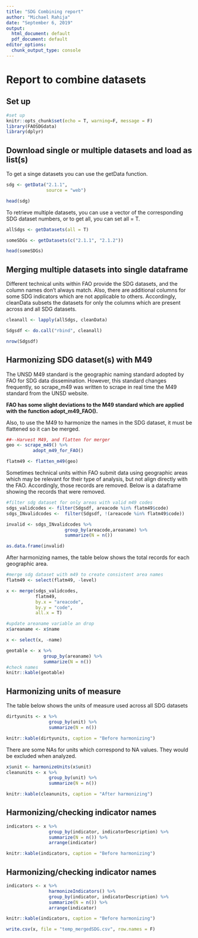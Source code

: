 ```yaml
---
title: "SDG Combining report"
author: "Michael Rahija"
date: "September 6, 2019"
output:
  html_document: default
  pdf_document: default
editor_options:
  chunk_output_type: console
---
```


# Report to combine datasets


## Set up
```r
#set up
knitr::opts_chunk$set(echo = T, warning=F, message = F)
library(FAOSDGdata)
library(dplyr)

```

## Download single or multiple datasets and load as list(s)

To get a singe datasets you can use the getData function. 
```r
sdg <- getData("2.1.1", 
               source = "web")

head(sdg)
```

To retrieve multiple datasets, you can use a vector of the corresponding SDG dataset numbers, 
or to get all, you can set all = T.
```r
allSdgs <- getDatasets(all = T)

someSDGs <- getDatasets(c("2.1.1", "2.1.2"))

head(someSDGs)
```


## Merging multiple datasets into single dataframe

Different technical units within FAO provide the SDG datasets, and the column names don't always match. Also, there are additional columns for some SDG indicators which are not applicable to others. Accordingly, cleanData subsets the datasets for only the columns which are present across and all SDG datasets. 

```r
cleanall <- lapply(allSdgs, cleanData)

Sdgsdf <- do.call("rbind", cleanall)

nrow(Sdgsdf)
```


## Harmonizing SDG dataset(s) with M49

The UNSD M49 standard is the geographic naming standard adopted by FAO for SDG data dissemination. However, this standard changes frequently, so scrape_m49 was written to scrape in real time the M49 standard from the UNSD website.

**FAO has some slight deviations to the M49 standard which are applied with the function adopt_m49_FAO().**

Also, to use the M49 to harmonize the names in the SDG dataset, it must be flattened so it can be merged. 

```r
##--Harvest M49, and flatten for merger
geo <- scrape_m49() %>%
          adopt_m49_for_FAO()

flatm49 <- flatten_m49(geo)

```

Sometimes technical units within FAO submit data using geographic areas which may be relevant for their type of analysis, but not align directly with the FAO. Accordingly, those records are removed.  Below is a dataframe showing the records that were removed. 

```r

#filter sdg dataset for only areas with valid m49 codes
sdgs_validcodes <- filter(Sdgsdf, areacode %in% flatm49$code)
sdgs_INvalidcodes <-  filter(Sdgsdf, !(areacode %in% flatm49$code))

invalid <- sdgs_INvalidcodes %>%
                      group_by(areacode,areaname) %>%
                      summarize(N = n())

as.data.frame(invalid)
```

After harmonizing names, the table below shows the total records for each geographic area. 

```r
#merge sdg dataset with m49 to create consistent area names
flatm49 <- select(flatm49, -level)

x <- merge(sdgs_validcodes,
           flatm49,
           by.x = "areacode",
           by.y = "code",
           all.x = T)

#update areaname variable an drop
x$areaname <- x$name

x <- select(x, -name)

geotable <- x %>%
              group_by(areaname) %>%
              summarize(N = n())
#check names
knitr::kable(geotable)
```

## Harmonizing units of measure
The table below shows the units of measure used across all SDG datasets
```r
dirtyunits <- x %>% 
                group_by(unit) %>%
                summarize(N = n())

knitr::kable(dirtyunits, caption = "Before harmonizing")
````

There are some NAs for units which correspond to NA values. They would be excluded when analyzed.
```r
x$unit <- harmonizeUnits(x$unit)
cleanunits <- x %>% 
                group_by(unit) %>%
                summarize(N = n())

knitr::kable(cleanunits, caption = "After harmonizing")
````


## Harmonizing/checking indicator names


```r
indicators <- x %>% 
                group_by(indicator, indicatorDescription) %>%
                summarize(N = n()) %>%
                arrange(indicator)

knitr::kable(indicators, caption = "Before harmonizing")
````

## Harmonizing/checking indicator names


```r
indicators <- x %>% 
                harmonizeIndicators() %>%
                group_by(indicator, indicatorDescription) %>%
                summarize(N = n()) %>%
                arrange(indicator)

knitr::kable(indicators, caption = "Before harmonizing")

write.csv(x, file = "temp_mergedSDG.csv", row.names = F)
````
